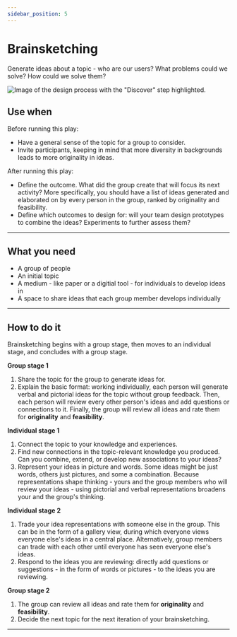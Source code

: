 ```yaml
---
sidebar_position: 5
---
```


# Brainsketching

Generate ideas about a topic - who are our users? What problems could we solve? How could we solve them?

<ImageBlock>

![Image of the design process with the "Discover" step highlighted.](./images/brainsketch.png)

</ImageBlock>

## Use when 

Before running this play:

- Have a general sense of the topic for a group to consider.
- Invite participants, keeping in mind that more diversity in backgrounds leads to more originality in ideas.

After running this play:

- Define the outcome. What did the group create that will focus its next activity? More specifically, you should have a list of ideas generated and elaborated on by every person in the group, ranked by originality and feasibility. 
- Define which outcomes to design for: will your team design prototypes to combine the ideas? Experiments to further assess them?

---

## What you need

- A group of people
- An initial topic
- A medium - like paper or a digitial tool - for individuals to develop ideas in
- A space to share ideas that each group member develops individually

---

## How to do it

Brainsketching begins with a group stage, then moves to an individual stage, and concludes with a group stage.

**Group stage 1**

1. Share the topic for the group to generate ideas for. 
2. Explain the basic format: working individually, each person will generate verbal and pictorial ideas for the topic without group feedback. Then, each person will review every other person's ideas and add questions or connections to it. Finally, the group will review all ideas and rate them for **originality** and **feasibility**.

**Individual stage 1**

1. Connect the topic to your knowledge and experiences.
2. Find new connections in the topic-relevant knowledge you produced. Can you combine, extend, or develop new associations to your ideas?
3. Represent your ideas in picture and words. Some ideas might be just words, others just pictures, and some a combination. Because representations shape thinking - yours and the group members who will review your ideas - using pictorial and verbal representations broadens your and the group's thinking.

**Individual stage 2**

1. Trade your idea representations with someone else in the group. This can be in the form of a gallery view, during which everyone views everyone else's ideas in a central place. Alternatively, group members can trade with each other until everyone has seen everyone else's ideas.
2. Respond to the ideas you are reviewing: directly add questions or suggestions - in the form of words or pictures - to the ideas you are reviewing.

**Group stage 2**

1. The group can review all ideas and rate them for **originality** and **feasibility**. 
2. Decide the next topic for the next iteration of your brainsketching.

---

<PlayHelp />

